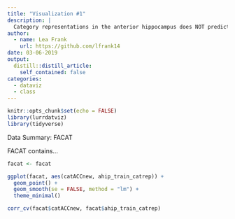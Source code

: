 ```yaml
---
title: "Visualization #1"
description: |
  Category representations in the anterior hippocampus does NOT predict categorization accuracy.
author:
  - name: Lea Frank
    url: https://github.com/lfrank14
date: 03-06-2019
output:
  distill::distill_article:
    self_contained: false
categories:
  - dataviz
  - class
---
```


```r
knitr::opts_chunk$set(echo = FALSE)
library(lurrdatviz)
library(tidyverse)
```

Data Summary: FACAT

FACAT contains...

```r
facat <- facat

ggplot(facat, aes(catACCnew, ahip_train_catrep)) +
  geom_point() + 
  geom_smooth(se = FALSE, method = "lm") +
  theme_minimal()

corr_cv(facat$catACCnew, facat$ahip_train_catrep)
```


